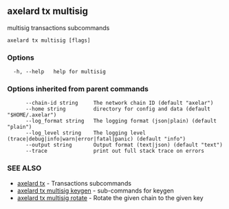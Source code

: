 ## axelard tx multisig

multisig transactions subcommands

```
axelard tx multisig [flags]
```

### Options

```
  -h, --help   help for multisig
```

### Options inherited from parent commands

```
      --chain-id string     The network chain ID (default "axelar")
      --home string         directory for config and data (default "$HOME/.axelar")
      --log_format string   The logging format (json|plain) (default "plain")
      --log_level string    The logging level (trace|debug|info|warn|error|fatal|panic) (default "info")
      --output string       Output format (text|json) (default "text")
      --trace               print out full stack trace on errors
```

### SEE ALSO

- [axelard tx](/cli-docs/v0_32_0/axelard_tx) - Transactions subcommands
- [axelard tx multisig keygen](/cli-docs/v0_32_0/axelard_tx_multisig_keygen) - sub-commands for keygen
- [axelard tx multisig rotate](/cli-docs/v0_32_0/axelard_tx_multisig_rotate) - Rotate the given chain to the given key
